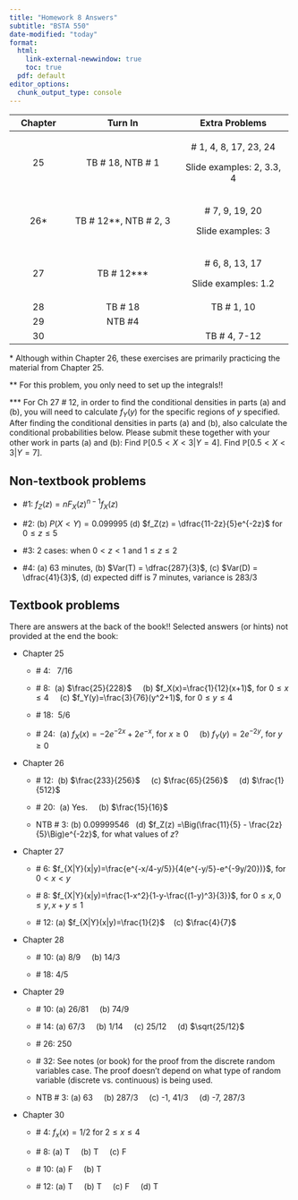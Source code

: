 ```yaml
---
title: "Homework 8 Answers"
subtitle: "BSTA 550"
date-modified: "today"
format: 
  html: 
    link-external-newwindow: true
    toc: true
  pdf: default 
editor_options: 
  chunk_output_type: console
---
```


::: center
+--------------+---------------------------+---------------------------+
| Chapter      | Turn In                   | Extra Problems            |
+:============:+:=========================:+:=========================:+
| 25           | TB \# 18, NTB \# 1        | \# 1, 4, 8, 17, 23, 24    |
|              |                           |                           |
|              |                           | Slide examples: 2, 3.3, 4 |
+--------------+---------------------------+---------------------------+
| 26\*         | TB \# 12\*\*, NTB \# 2, 3 | \# 7, 9, 19, 20           |
|              |                           |                           |
|              |                           | Slide examples: 3         |
+--------------+---------------------------+---------------------------+
| 27           | TB \# 12\*\*\*            | \# 6, 8, 13, 17           |
|              |                           |                           |
|              |                           | Slide examples: 1.2       |
+--------------+---------------------------+---------------------------+
| 28           | TB \# 18                  | TB \# 1, 10               |
+--------------+---------------------------+---------------------------+
| 29           | NTB #4                    |                           |
+--------------+---------------------------+---------------------------+
| 30           |                           | TB \# 4, 7-12             |
+--------------+---------------------------+---------------------------+
:::

\* Although within Chapter 26, these exercises are primarily practicing the material from Chapter 25.

\*\* For this problem, you only need to set up the integrals!!

\*\*\* For Ch 27 \# 12, in order to find the conditional densities in parts (a) and (b), you will need to calculate $f_Y(y)$ for the specific regions of $y$ specified. After finding the conditional densities in parts (a) and (b), also calculate the conditional probabilities below. Please submit these together with your other work in parts (a) and (b): Find $\mathbb{P}[0.5 < X < 3 | Y = 4]$. Find $\mathbb{P}[0.5 < X < 3 | Y = 7]$.

## Non-textbook problems

-   #1: $f_Z(z) = nF_X(z)^{n-1}f_X(z)$

-   #2: (b) $P(X<Y) = 0.099995$
        (d) $f_Z(z) = \dfrac{11-2z}{5}e^{-2z}$ for $0 \leq z \leq 5$
        
-   #3: 2 cases: when $0< z < 1$ and $1 \leq z \leq 2$

-   #4: (a) 63 minutes, (b) $Var(T) = \dfrac{287}{3}$, (c) $Var(D) = \dfrac{41}{3}$, (d) expected diff is 7 minutes, variance is 283/3

## Textbook problems

There are answers at the back of the book!! Selected answers (or hints) not provided at the end the book:

-   Chapter 25

    -   \# 4:   7/16

    -   \# 8:  (a) $\frac{25}{228}$     (b) $f_X(x)=\frac{1}{12}(x+1)$, for $0\leq x\leq 4$     (c) $f_Y(y)=\frac{3}{76}(y^2+1)$, for $0\leq y\leq 4$

    -   \# 18:  5/6

    -   \# 24:  (a) $f_X(x)=-2e^{-2x}+2e^{-x}$, for $x\geq 0$     (b) $f_Y(y)=2e^{-2y}$, for $y\geq 0$

-   Chapter 26

    -   \# 12:  (b) $\frac{233}{256}$     (c) $\frac{65}{256}$     (d) $\frac{1}{512}$

    -   \# 20:  (a) Yes.     (b) $\frac{15}{16}$

    -   NTB \# 3: (b) 0.09999546   (d) $f_Z(z) =\Big(\frac{11}{5} - \frac{2z}{5}\Big)e^{-2z}$, for what values of $z$?

-   Chapter 27

    -   \# 6: $f_{X|Y}(x|y)=\frac{e^{-x/4-y/5}}{4(e^{-y/5}-e^{-9y/20})}$, for $0< x< y$

    -   \# 8: $f_{X|Y}(x|y)=\frac{1-x^2}{1-y-\frac{(1-y)^3}{3}}$, for $0\leq x, 0\leq y, x+y\leq 1$

    -   \# 12: (a) $f_{X|Y}(x|y)=\frac{1}{2}$    (c) $\frac{4}{7}$

-   Chapter 28

    -   \# 10: (a) 8/9     (b) 14/3     

    -   \# 18: 4/5

-   Chapter 29

    -   \# 10: (a) 26/81     (b) 74/9

    -   \# 14: (a) 67/3     (b) 1/14     (c) 25/12     (d) $\sqrt{25/12}$

    -   \# 26: 250

    -   \# 32: See notes (or book) for the proof from the discrete random variables case. The proof doesn't depend on what type of random variable (discrete vs. continuous) is being used.

    -   NTB \# 3: (a) 63     (b) 287/3     (c) -1, 41/3     (d) -7, 287/3

-   Chapter 30

    -   \# 4: $f_x(x)=1/2$ for $2\leq x\leq 4$

    -   \# 8: (a) T     (b) T     (c) F

    -   \# 10: (a) F     (b) T

    -   \# 12: (a) T     (b) T     (c) F     (d) T
